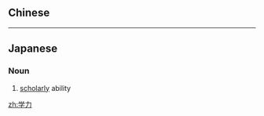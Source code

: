 {{also|學力}}
==Chinese==
{{zh-see|學力}}

----

==Japanese==
{{ja-kanjitab|がく|りょく|yomi=o}}

===Noun===
{{ja-noun|がくりょく|kyu=學力}}

# [[scholarly]] ability

[[zh:学力]]